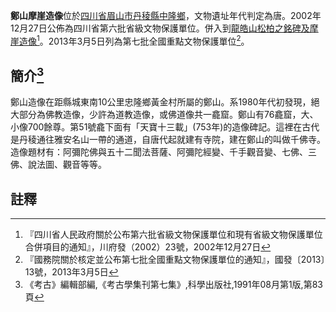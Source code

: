 {{msg:四川省文物保護單位
|名稱 = 鄭山摩崖造像
|編號 = 13
|圖片 = 
|級別 = S6
|分類 = 
|時代 = [[唐代|唐代]]
|地点 = [[四川省|四川省]][[眉山市|眉山市]][[丹稜縣|丹稜縣]][[中隆鄉|中隆鄉]]
|坐標 =
|登錄 = 2002年12月27日
}}
{{msg:四川省文物保護單位
|名稱 = 鄭山、劉嘴摩崖造像
|編號 = 7-1580-4-083
|圖片 = 
|級別 = 107
|分類 = 
|時代 = [[唐代|唐代]]
|地点 = [[四川省|四川省]][[丹稜縣|丹稜縣]]
|坐標 =
|登錄 = 2013年3月5日
}}
'''鄭山摩崖造像'''位於[[四川省|四川省]][[眉山市|眉山市]][[丹稜縣|丹稜縣]][[中隆鄉|中隆鄉]]，文物遺址年代判定為唐。2002年12月27日公佈為四川省第六批省級文物保護單位。併入到[[龍皓山松柏之銘碑及摩崖造像|龍皓山松柏之銘碑及摩崖造像]]<ref>『四川省人民政府關於公布第六批省級文物保護單位和現有省級文物保護單位合併項目的通知』，川府發（2002）23號，2002年12月27日</ref>。2013年3月5日列為第七批全國重點文物保護單位<ref>『國務院關於核定並公布第七批全國重點文物保護單位的通知』，國發〔2013〕13號，2013年3月5日</ref>。
== 簡介<ref>《考古》編輯部編,《考古學集刊第七集》,科學出版社,1991年08月第1版,第83頁</ref> ==
鄭山造像在距縣城東南10公里忠隆鄉黃金村所屬的鄭山。系1980年代初發現，絕大部分為佛教造像，少許為道教造像，或佛道像共一龕窟。鄭山有76龕窟，大、小像700餘尊。第51號龕下面有「天寶十三載」(753年)的造像碑記。這裡在古代是丹稜通往雅安名山一帶的通道，自唐代起就建有寺院，建在鄭山的叫做千佛寺。造像題材有：阿彌陀佛與五十二聞法菩薩、阿彌陀經變、千手觀音變、七佛、三佛、說法圖、觀音等等。

==註釋==
{{reflist}}
{{文物保護單位小作品}}
{{四川全國重點文物保護單位}}